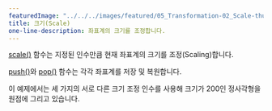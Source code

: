 ---
featuredImage: "../../../images/featured/05_Transformation-02_Scale-thumbnail.png"
title: 크기(Scale)
one-line-description: 좌표계의 크기를 조정합니다.
---

<a href="https://p5js.org/reference/#/p5/scale">scale()</a> 함수는 지정된 인수만큼 현재 좌표계의 크기를 조정(Scaling)합니다.

<a href="https://p5js.org/reference/#/p5/push">push()</a>와
<a href="https://p5js.org/reference/#/p5/pop">pop()</a> 함수는 각각 좌표계를 저장 및 복원합니다.

이 예제에서는 세 가지의 서로 다른 크기 조정 인수를 사용해 크기가 200인 정사각형을 원점에 그리고 있습니다.
